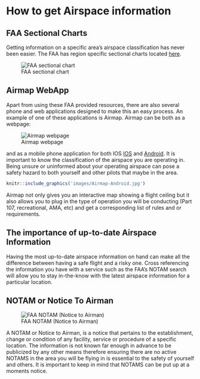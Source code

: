 # How to get Airspace information {#ch-airspace-info}

## FAA Sectional Charts


Getting information on a specific area's airspace classification has never been easier. The FAA has region specific sectional charts located [here](https://www.faa.gov/air_traffic/flight_info/aeronav/digital_products/vfr/). 

![FAA sectional chart](images\FAA-VFR.png)

## Airmap WebApp


Apart from using these FAA provided resources, there are also several phone and web applications designed to make this an easy process. An example of one of these applications is Airmap. Airmap can be both as a webpage:

![Airmap webpage](images\Airmap-Web.png)

and as a mobile phone application for both IOS [IOS](https://apps.apple.com/us/app/airmap-for-drones/id1042824733) and [Android](https://play.google.com/store/apps/details?id=com.airmap.airmap&hl=en_US). It is important to know the classification of the airspace you are operating in. Being unsure or uninformed about your operating airspace can pose a safety hazard to both yourself and other pilots that maybe in the area.


```r
knitr::include_graphics('images/Airmap-Android.jpg')
```


Airmap not only gives you an interactive map showing a flight ceiling but it also allows you to plug in the type of operation you will be conducting (Part 107, recreational, AMA, etc) and get a corresponding list of rules and or requirements.

## The importance of up-to-date Airspace Information

Having the most up-to-date airspace information on hand can make all the difference between having a safe flight and a risky one. Cross referencing the information you have with a service such as the FAA's NOTAM search will allow you to stay in-the-know with the latest airspace information for a particular location.

## NOTAM or Notice To Airman

![FAA NOTAM (Notice to Airman)](images\FAA-Notam.png) 

A NOTAM or Notice to Airman, is a notice that pertains to the establishment, change or condition of any facility, service or procedure of a specific location. The information is not known far enough in advance to be publicized by any other means therefore ensuring there are no active NOTAMS in the area you will be flying in is essential to the safety of yourself and others. It is important to keep in mind that NOTAMS can be put up at a moments notice.




